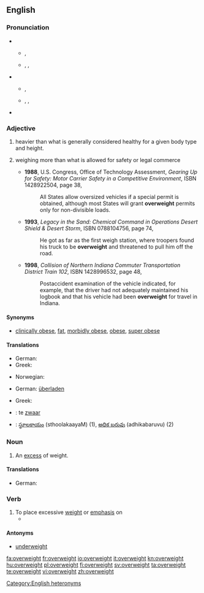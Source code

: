 ==English==

===Pronunciation===
* {{sense|adjective}}
** {{a|UK}} {{IPA|/ˌəʊvəˈweɪt/}}, {{SAMPA|/%@Uv@"weIt/}}
** {{a|US}} {{enPR|ō'vər-wātʹ}}, {{IPA|/ˌoʊvɚˈweɪt/}}, {{SAMPA|/%oUv@`"weIt/}}
* {{sense|noun}}
** {{a|UK}} {{IPA|/ˈəʊvəweɪt/}}, {{SAMPA|/"@Uv@weIt/}}
** {{a|US}} {{enPR|ōʹvər-wāt}}, {{IPA|/ˈoʊvɚweɪt/}}, {{SAMPA|/"oUv@`weIt/}}
* {{rhymes|eɪt}}

===Adjective===
{{en-adj}}

# {{context|of a person}} heavier than what is generally considered healthy for a given body type and height.
# {{context|transportation industry|of a vehicle}} weighing more than what is allowed for safety or legal commerce
#* '''1988''', U.S. Congress, Office of Technology Assessment, ''Gearing Up for Safety: Motor Carrier Safety in a Competitive Environment'', ISBN 1428922504, page 38,
#*: All States allow oversized vehicles if a special permit is obtained, although most States will grant '''overweight''' permits only for non-divisible loads.
#* '''1993''', ''Legacy in the Sand: Chemical Command in Operations Desert Shield & Desert Storm'', ISBN 0788104756, page 74,
#*: He got as far as the first weigh station, where troopers found his truck to be '''overweight''' and threatened to pull him off the road.
#* '''1998''', ''Collision of Northern Indiana Commuter Transportation District Train 102'', ISBN 1428996532, page 48,
#*: Postaccident examination of the vehicle indicated, for example, that the driver had not adequately maintained his logbook and that his vehicle had been '''overweight''' for travel in Indiana.

====Synonyms====
* {{sense|of a person}} [[clinically obese]], [[fat]], [[morbidly obese]], [[obese]], [[super obese]]
{{ws_refer|fat|obese}}

====Translations====
{{trans-top|of a person, heavier than is healthy}}
* German: {{t+|de|übergewichtig}}
* Greek: {{t|el|υπέρβαρος|m|tr=ypérvaros}}
{{trans-mid}}
* Norwegian: {{t|no|overvektig}}
{{trans-bottom}}

{{trans-top|of a vehicle, weighing more than is allowed}}
* German: [[überladen]]
{{trans-mid}}
* Greek: {{t|el|υπέρβαρος|m|tr=ypérvaros}}
{{trans-bottom}}

{{ttbc-top}}
* {{ttbc|nl}}: te [[zwaar]]
* {{ttbc|te}}: [[స్థూలకాయం]] (sthoolakaayaM) (1), [[అధిక బరువు]] (adhikabaruvu) (2)
{{ttbc-mid}}
{{trans-bottom}}

===Noun===
{{en-noun|-}}

# An [[excess]] of weight.

====Translations====
{{trans-top|excess of weight}}
* German: {{t+|de|Übergewicht|n}}
{{trans-mid}}
{{trans-bottom}}

===Verb===
{{en-verb}}

# To place excessive [[weight]] or [[emphasis]] on
#* {{quote-news|2009|January 11|Geraldine Fabrikant|How Safe Is That Nest Egg, Anyhow?|New York Times|url=http://www.nytimes.com/2009/01/11/business/mutfund/11safe.html
|passage=Kinnel explained it, the problem at Select High Income was that it '''overweighted''' mortgage bonds and underweighted other types of corporate debt, a strategy that backfired when the mortgage market collapsed. }}

====Antonyms====
* [[underweight]]

[[Category:English heteronyms]]

[[fa:overweight]]
[[fr:overweight]]
[[io:overweight]]
[[it:overweight]]
[[kn:overweight]]
[[hu:overweight]]
[[pl:overweight]]
[[fi:overweight]]
[[sv:overweight]]
[[ta:overweight]]
[[te:overweight]]
[[vi:overweight]]
[[zh:overweight]]